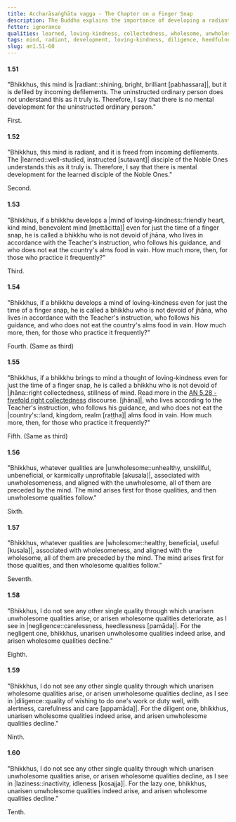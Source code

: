 ```yaml
---
title: Accharāsaṅghāta vagga - The Chapter on a Finger Snap
description: The Buddha explains the importance of developing a radiant mind, a mind of loving-kindness and the consequences of negligence, diligence, and laziness.
fetter: ignorance
qualities: learned, loving-kindness, collectedness, wholesome, unwholesome, negligence, diligence, laziness
tags: mind, radiant, development, loving-kindness, diligence, heedfulness, negligence, laziness, wholesome, unwholesome, an, an1
slug: an1.51-60
---
```


#### 1.51

"Bhikkhus, this mind is |radiant::shining, bright, brilliant [pabhassara]|, but it is defiled by incoming defilements. The uninstructed ordinary person does not understand this as it truly is. Therefore, I say that there is no mental development for the uninstructed ordinary person."

First.

#### 1.52

"Bhikkhus, this mind is radiant, and it is freed from incoming defilements. The |learned::well-studied, instructed [sutavant]| disciple of the Noble Ones understands this as it truly is. Therefore, I say that there is mental development for the learned disciple of the Noble Ones."

Second.

#### 1.53

"Bhikkhus, if a bhikkhu develops a |mind of loving-kindness::friendly heart, kind mind, benevolent mind [mettācitta]| even for just the time of a finger snap, he is called a bhikkhu who is not devoid of jhāna, who lives in accordance with the Teacher's instruction, who follows his guidance, and who does not eat the country's alms food in vain. How much more, then, for those who practice it frequently?"

Third.

#### 1.54

"Bhikkhus, if a bhikkhu develops a mind of loving-kindness even for just the time of a finger snap, he is called a bhikkhu who is not devoid of jhāna, who lives in accordance with the Teacher's instruction, who follows his guidance, and who does not eat the country's alms food in vain. How much more, then, for those who practice it frequently?"

Fourth. (Same as third)

#### 1.55

"Bhikkhus, if a bhikkhu brings to mind a thought of loving-kindness even for just the time of a finger snap, he is called a bhikkhu who is not devoid of |jhāna::right collectedness, stillness of mind. Read more in the [AN 5.28 - fivefold right collectedness](/an5.28) discourse. [jhāna]|, who lives according to the Teacher's instruction, who follows his guidance, and who does not eat the |country's::land, kingdom, realm [raṭṭha]| alms food in vain. How much more, then, for those who practice it frequently?"

Fifth. (Same as third)

#### 1.56

"Bhikkhus, whatever qualities are |unwholesome::unhealthy, unskillful, unbeneficial, or karmically unprofitable [akusala]|, associated with unwholesomeness, and aligned with the unwholesome, all of them are preceded by the mind. The mind arises first for those qualities, and then unwholesome qualities follow."

Sixth.

#### 1.57

"Bhikkhus, whatever qualities are |wholesome::healthy, beneficial, useful [kusala]|, associated with wholesomeness, and aligned with the wholesome, all of them are preceded by the mind. The mind arises first for those qualities, and then wholesome qualities follow."

Seventh.

#### 1.58

"Bhikkhus, I do not see any other single quality through which unarisen unwholesome qualities arise, or arisen wholesome qualities deteriorate, as I see in |negligence::carelessness, heedlessness [pamāda]|. For the negligent one, bhikkhus, unarisen unwholesome qualities indeed arise, and arisen wholesome qualities decline."

Eighth.

#### 1.59

"Bhikkhus, I do not see any other single quality through which unarisen wholesome qualities arise, or arisen unwholesome qualities decline, as I see in |diligence::quality of wishing to do one's work or duty well, with alertness, carefulness and care [appamāda]|. For the diligent one, bhikkhus, unarisen wholesome qualities indeed arise, and arisen unwholesome qualities decline."

Ninth.

#### 1.60

"Bhikkhus, I do not see any other single quality through which unarisen unwholesome qualities arise, or arisen wholesome qualities decline, as I see in |laziness::inactivity, idleness [kosajja]|. For the lazy one, bhikkhus, unarisen unwholesome qualities indeed arise, and arisen wholesome qualities decline."

Tenth.